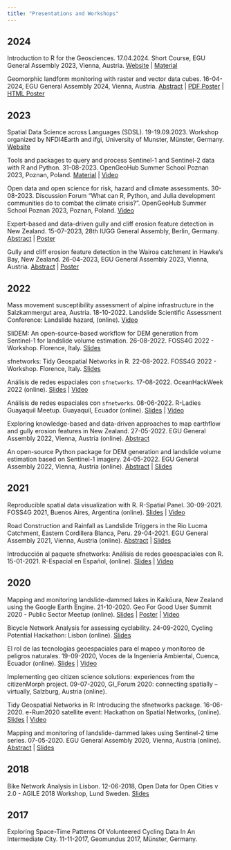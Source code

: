 ```yaml
---
title: "Presentations and Workshops"
---
```


## 2024
Introduction to R for the Geosciences. 17.04.2024. Short Course, EGU General Assembly 2023, Vienna, Austria. [Website](https://meetingorganizer.copernicus.org/EGU24/session/49442) | [Material](https://loreabad6.github.io/egu24-sc-R4geosciences/)

Geomorphic landform monitoring with raster and vector data cubes. 16-04-2024, EGU General Assembly 2024, Vienna, Austria. [Abstract](https://doi.org/10.5194/egusphere-egu24-10019) | [PDF Poster](https://research.uni-salzburg.at/ws/portalfiles/portal/35239558/EGU24_AbadL_Poster_BetterLandscape.pdf) | [HTML Poster](https://loreabad6.github.io/posters/EGU24/EGU24-poster-betterland.html)

## 2023

Spatial Data Science across Languages (SDSL). 19-19.09.2023. Workshop organized by NFDI4Earth and ifgi, University of Munster,  Münster, Germany. [Website](https://r-spatial.org/sdsl/)

Tools and packages to query and process Sentinel-1 and Sentinel-2 data with R and Python. 31-08-2023. OpenGeoHub Summer School Poznan 2023, Poznan, Poland. [Material](https://loreabad6.github.io/ogh23/) | [Video](https://doi.org/10.5446/63365)

Open data and open science for risk, hazard and climate assessments. 30-08-2023. Discussion Forum "What can R, Python, and Julia development communities do to combat the climate crisis?". OpenGeoHub Summer School Poznan 2023, Poznan, Poland. [Video](https://youtu.be/qiUh9WjozRA)

Expert-based and data-driven gully and cliff erosion feature detection in New Zealand. 15-07-2023, 28th IUGG General Assembly, Berlin, Germany. [Abstract](https://doi.org/10.57757/IUGG23-0228) | [Poster](https://research.uni-salzburg.at/ws/portalfiles/portal/32837631/IUGG23_AbadL_Poster_BetterPortrait.pdf)

Gully and cliff erosion feature detection in the Wairoa catchment in Hawke’s Bay, New Zealand. 26-04-2023, EGU General Assembly 2023, Vienna, Austria. [Abstract](https://doi.org/10.5194/egusphere-egu23-1468) | [Poster](https://uni-salzburg.elsevierpure.com/files/30166446/EGU23_AbadL_Poster_v2_compressed.pdf)

## 2022

Mass movement susceptibility assessment of alpine infrastructure in the Salzkammergut area, Austria. 18-10-2022. Landslide Scientific Assessment Conference: Landslide hazard, (online). [Video](https://www.youtube.com/watch?v=96H3rLHHazo&ab_channel=LandScient)

SliDEM: An open-source-based workflow for DEM generation from Sentinel-1 for landslide volume estimation. 26-08-2022. FOSS4G 2022 - Workshop. Florence, Italy. [Slides](https://drive.google.com/file/d/1tc5K_Rwd8wFz1pvrpZXZ7StEUtlCWMeJ/view)

sfnetworks: Tidy Geospatial Networks in R. 22-08-2022. FOSS4G 2022 - Workshop. Florence, Italy. [Slides](https://sfnetworks.github.io/foss4g-workshop/slides/slides)

Análisis de redes espaciales con `sfnetworks`. 17-08-2022. OceanHackWeek 2022 (online). [Slides](https://sfnetworks.github.io/ohw22-es/sfnetworks-es) | [Video](https://youtu.be/G6nTyJZI2tU?feature=shared)

Análisis de redes espaciales con `sfnetworks`. 08-06-2022. R-Ladies Guayaquil Meetup. Guayaquil, Ecuador (online). [Slides](https://sfnetworks.github.io/rladies-gye/slides) | [Video](https://www.youtube.com/watch?v=Av5lhO3Fero&ab_channel=R-LadiesEcuador)

Exploring knowledge-based and data-driven approaches to map earthflow and gully erosion features in New Zealand. 27-05-2022. EGU General Assembly 2022, Vienna, Austria (online). [Abstract](https://doi.org/10.5194/egusphere-egu22-1013) 

An open-source Python package for DEM generation and landslide volume estimation based on Sentinel-1 imagery. 24-05-2022. EGU General Assembly 2022, Vienna, Austria (online). [Abstract](https://doi.org/10.5194/egusphere-egu22-693) | [Slides](https://presentations.copernicus.org/EGU22/EGU22-693_presentation-h520626.pdf)

## 2021

Reproducible spatial data visualization with R. R-Spatial Panel. 30-09-2021. FOSS4G 2021, Buenos Aires, Argentina (online). [Slides](https://loreabad6.github.io/foss4g/slides.html#1) | [Video](https://youtu.be/iA0OQ2Icn6Y)

Road Construction and Rainfall as Landslide Triggers in the Rio Lucma Catchment, Eastern Cordillera Blanca, Peru. 29-04-2021. EGU General Assembly 2021, Vienna, Austria (online). [Abstract](https://meetingorganizer.copernicus.org/EGU21/EGU21-11015.html) |  [Slides](https://loreabad6.github.io/vEGU21_display/display.html#1)

Introducción al paquete sfnetworks: Análisis de redes geoespaciales con R. 15-01-2021. R-Espacial en Español, (online). [Slides](https://sfnetworks.github.io/sfnetworks-REspacialES/slides#1) | [Video](https://www.youtube.com/watch?v=jKRmsOjguqo&ab_channel=REspacialenEspa%C3%B1ol)

## 2020

Mapping and monitoring landslide-dammed lakes in Kaikōura, New Zealand using the Google Earth Engine. 21-10-2020. Geo For Good User Summit 2020 - Public Sector Meetup (online). [Slides](https://qrgo.page.link/izjEp) | [Poster](https://docs.google.com/presentation/d/1FVrxwwuBUsb69OKYbyssNDphket-6V4nhlK1OuXVDdw) | [Video](https://www.youtube.com/live/CbHYkUpCwCI?feature=shared&t=3035)

Bicycle Network Analysis for assessing cyclability. 24-09-2020, Cycling Potential Hackathon: Lisbon (online). [Slides](https://loreabad6.github.io/bna-presentation/bna-presentation.html#1)

El rol de las tecnologías geoespaciales para el mapeo y monitoreo de peligros naturales. 19-09-2020, Voces de la  Ingeniería Ambiental, Cuenca, Ecuador (online).  [Slides](https://loreabad6.github.io/VocesAmbiental/presentacion.html) | [Video](https://www.facebook.com/watch/live/?extid=MZJv41PQtCQ5l6jT&ref=watch_permalink&v=327432258323373)

Implementing geo citizen science solutions: experiences from the citizenMorph project. 09-07-2020, GI_Forum 2020: connecting spatially – virtually, Salzburg, Austria (online).

Tidy Geospatial Networks in R: Introducing the sfnetworks package. 16-06-2020. e-Rum2020 satellite event: Hackathon on Spatial Networks, (online). [Slides](https://www.youtube.com/watch?v=ZXTNXsvKYwo&ab_channel=RobinLovelace) | [Video](https://www.youtube.com/watch?v=ZXTNXsvKYwo&ab_channel=RobinLovelace)

Mapping and monitoring of landslide-dammed lakes using Sentinel-2 time series. 07-05-2020. EGU General Assembly 2020, Vienna, Austria (online).
[Abstract](https://meetingorganizer.copernicus.org/EGU2020/EGU2020-572.html) | [Slides](https://presentations.copernicus.org/EGU2020/EGU2020-572_presentation.pdf)

## 2018

Bike Network Analysis in Lisbon. 12-06-2018, Open Data for Open Cities v 2.0 - AGILE 2018 Workshop, Lund Sweden. [Slides](https://drive.google.com/file/d/1yBzFEb9vSe3ScHxAb-rcWuBYAPYDZpet/view?usp=sharing)

## 2017
Exploring Space-Time Patterns Of Volunteered Cycling Data In An Intermediate City. 11-11-2017, Geomundus 2017, Münster, Germany.

